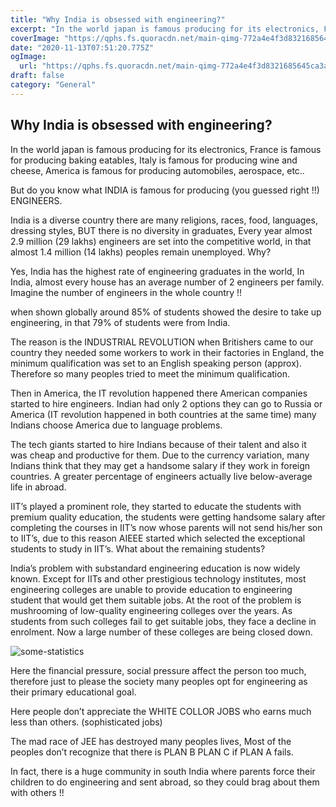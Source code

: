 ```yaml
---
title: "Why India is obsessed with engineering?"
excerpt: "In the world japan is famous producing for its electronics, France is famous for producing baking eatables, Italy is famous for producing wine and cheese, America is famous for producing automobiles, aerospace, etc.."
coverImage: "https://qphs.fs.quoracdn.net/main-qimg-772a4e4f3d8321685645ca3a644f4bda-lq"
date: "2020-11-13T07:51:20.775Z"
ogImage:
  url: "https://qphs.fs.quoracdn.net/main-qimg-772a4e4f3d8321685645ca3a644f4bda-lq"
draft: false
category: "General"
---
```


## Why India is obsessed with engineering?

In the world japan is famous producing for its electronics, France is famous for producing baking eatables, Italy is famous for producing wine and cheese, America is famous for producing automobiles, aerospace, etc..

But do you know what INDIA is famous for producing (you guessed right !!) ENGINEERS.

India is a diverse country there are many religions, races, food, languages, dressing styles, BUT there is no diversity in graduates, Every year almost 2.9 million (29 lakhs) engineers are set into the competitive world, in that almost 1.4 million (14 lakhs) peoples remain unemployed. Why?

Yes, India has the highest rate of engineering graduates in the world, In India, almost every house has an average number of 2 engineers per family. Imagine the number of engineers in the whole country !!

when shown globally around 85% of students showed the desire to take up engineering, in that 79% of students were from India.

The reason is the INDUSTRIAL REVOLUTION when Britishers came to our country they needed some workers to work in their factories in England, the minimum qualification was set to an English speaking person (approx). Therefore so many peoples tried to meet the minimum qualification.

Then in America, the IT revolution happened there American companies started to hire engineers. Indian had only 2 options they can go to Russia or America (IT revolution happened in both countries at the same time) many Indians choose America due to language problems.

The tech giants started to hire Indians because of their talent and also it was cheap and productive for them. Due to the currency variation, many Indians think that they may get a handsome salary if they work in foreign countries. A greater percentage of engineers actually live below-average life in abroad.

IIT’s played a prominent role, they started to educate the students with premium quality education, the students were getting handsome salary after completing the courses in IIT’s now whose parents will not send his/her son to IIT’s, due to this reason AIEEE started which selected the exceptional students to study in IIT’s. What about the remaining students?

India’s problem with substandard engineering education is now widely known. Except for IITs and other prestigious technology institutes, most engineering colleges are unable to provide education to engineering student that would get them suitable jobs. At the root of the problem is mushrooming of low-quality engineering colleges over the years. As students from such colleges fail to get suitable jobs, they face a decline in enrolment. Now a large number of these colleges are being closed down.

![some-statistics](https://qphs.fs.quoracdn.net/main-qimg-bc347f14d2c44a650755be6641a2df44-lq)

Here the financial pressure, social pressure affect the person too much, therefore just to please the society many peoples opt for engineering as their primary educational goal.

Here people don’t appreciate the WHITE COLLOR JOBS who earns much less than others. (sophisticated jobs)

The mad race of JEE has destroyed many peoples lives, Most of the peoples don’t recognize that there is PLAN B PLAN C if PLAN A fails.

In fact, there is a huge community in south India where parents force their children to do engineering and sent abroad, so they could brag about them with others !!
